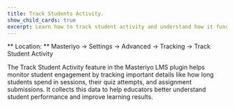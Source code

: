 ```yaml
---
title: Track Students Activity.
show_child_cards: true
excerpt: Learn how to track student activity and understand how it functions. 
---
```


<callout> ** Location: ** Masteriyo → Settings → Advanced → Tracking → Track Student Activity </callout>

The Track Student Activity feature in the Masteriyo LMS plugin helps monitor student engagement by tracking important details like how long students spend in sessions, their quiz attempts, and assignment submissions. It collects this data to help educators better understand student performance and improve learning results.

